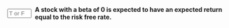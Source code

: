
::: {.question-block}

<form onsubmit="event.preventDefault(); checkAnswerBox('module3_tf_q58','T')" style="display: flex; align-items: center; gap: 8px;">
<input type="text" id="module3_tf_q58" name="module3_tf_q58" maxlength="1" placeholder="T or F" style="width: 55px;" data-correct-answer="T" /> 
<label for="module3_tf_q58"><strong>A stock with a beta of 0 is expected to have an expected return equal to the risk free rate.</strong></label>
</form>

<div id="feedback-module3_tf_q58" class="feedback" data-status="" style="display:none;">
The sentence is TRUE. With β = 0, CAPM gives E[R] = Rf.
</div>
:::
